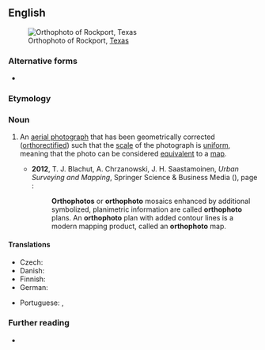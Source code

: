 ==English==
[[File:7.5 minute series orthophotomap (topographic).jpg|thumb|Orthophoto of Rockport, [[Texas]]]]

===Alternative forms===
* {{alter|en|orthophotograph}}

===Etymology===
{{prefix|en|ortho|photo}}

===Noun===
{{en-noun}}

# An [[aerial photograph]] that has been geometrically corrected ([[orthorectified]]) such that the [[scale]] of the photograph is [[uniform]], meaning that the photo can be considered [[equivalent]] to a [[map]].
#: {{syn|en|orthoimage}}
#* '''2012''', T. J. Blachut, A. Chrzanowski, J. H. Saastamoinen, ''Urban Surveying and Mapping'', Springer Science & Business Media ({{ISBN|9781461261452}}), page {{gbooks|0I61BwAAQBAJ|293}}:
#*: '''Orthophotos''' or '''orthophoto''' mosaics enhanced by additional symbolized, planimetric information are called '''orthophoto''' plans. An '''orthophoto''' plan with added contour lines is a modern mapping product, called an '''orthophoto''' map.

====Translations====
{{trans-top|geometrically corrected aerial photograph}}
* Czech: {{t|cs|ortofotosnímek|f}}
* Danish: {{t|da|ortofoto|n}}
* Finnish: {{t|fi|ortokuva}}
* German: {{t+|de|Orthofoto|n}}
{{trans-mid}}
* Portuguese: {{t|pt|ortofoto|f}}, {{t|pt|ortofotografia|f}}
{{trans-bottom}}

===Further reading===
* {{pedia}}